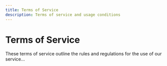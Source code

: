 ```yaml
---
title: Terms of Service
description: Terms of service and usage conditions
---
```


# Terms of Service

These terms of service outline the rules and regulations for the use of our service...
